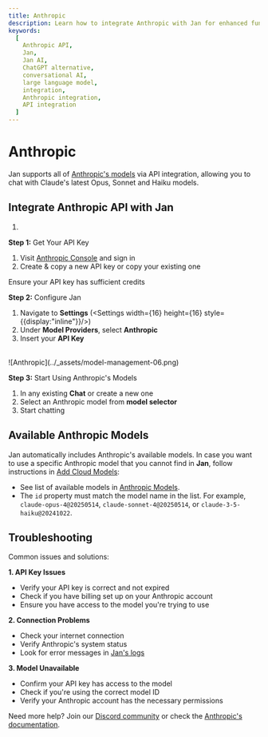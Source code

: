 ```yaml
---
title: Anthropic
description: Learn how to integrate Anthropic with Jan for enhanced functionality.
keywords:
  [
    Anthropic API,
    Jan,
    Jan AI,
    ChatGPT alternative,
    conversational AI,
    large language model,
    integration,
    Anthropic integration,
    API integration
  ]
---
```



# Anthropic

Jan supports all of [Anthropic's models](https://anthropic.com/) via API integration, allowing
you to chat with Claude's latest Opus, Sonnet and Haiku models.

## Integrate Anthropic API with Jan

1.

**Step 1:** Get Your API Key
1. Visit [Anthropic Console](https://console.anthropic.com/settings/keys) and sign in
2. Create & copy a new API key or copy your existing one

<Aside type="tip">
Ensure your API key has sufficient credits
</Aside>

**Step 2:** Configure Jan

1. Navigate to **Settings** (<Settings width={16} height={16} style={{display:"inline"}}/>)
2. Under **Model Providers**, select **Anthropic**
3. Insert your **API Key**

<br/>
![Anthropic](../_assets/model-management-06.png)
<br/>

**Step 3:** Start Using Anthropic's Models

1. In any existing **Chat** or create a new one
2. Select an Anthropic model from **model selector**
3. Start chatting



## Available Anthropic Models

Jan automatically includes Anthropic's available models. In case you want to use a specific Anthropic model
that you cannot find in **Jan**, follow instructions in [Add Cloud Models](/docs/manage-models#add-models-1):
- See list of available models in [Anthropic Models](https://docs.anthropic.com/claude/docs/models-overview).
- The `id` property must match the model name in the list. For example, `claude-opus-4@20250514`, `claude-sonnet-4@20250514`, or `claude-3-5-haiku@20241022`.

## Troubleshooting

Common issues and solutions:

**1. API Key Issues**
- Verify your API key is correct and not expired
- Check if you have billing set up on your Anthropic account
- Ensure you have access to the model you're trying to use

**2. Connection Problems**
- Check your internet connection
- Verify Anthropic's system status
- Look for error messages in [Jan's logs](/docs/troubleshooting#how-to-get-error-logs)

**3. Model Unavailable**
- Confirm your API key has access to the model
- Check if you're using the correct model ID
- Verify your Anthropic account has the necessary permissions

Need more help? Join our [Discord community](https://discord.gg/FTk2MvZwJH) or check the
[Anthropic's documentation](https://docs.anthropic.com/claude/docs).
